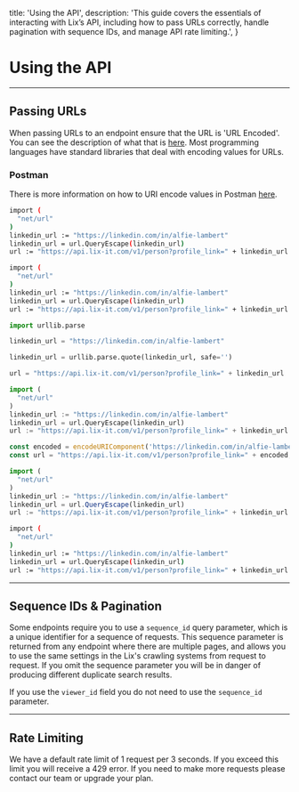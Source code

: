  title: 'Using the API',
  description: 'This guide covers the essentials of interacting with Lix’s API, including how to pass URLs correctly, handle pagination with sequence IDs, and manage API rate limiting.',
}

# Using the API
--- 

<Row>

<Col>

## Passing URLs

When passing URLs to an endpoint ensure that the URL is 'URL Encoded'. You can see the description of what that is [here](https://developer.mozilla.org/en-US/docs/Glossary/percent-encoding). Most programming languages have standard libraries that deal with encoding values for URLs.


### Postman
There is more information on how to URI encode values in Postman [here](https://learning.postman.com/docs/sending-requests/requests/#sending-parameters).


</Col>

  <Col sticky>

<CodeGroup title="Passing URLs">



```bash {{ title: 'Shell' }}
import (
  "net/url"
)
linkedin_url := "https://linkedin.com/in/alfie-lambert"
linkedin_url = url.QueryEscape(linkedin_url)
url := "https://api.lix-it.com/v1/person?profile_link=" + linkedin_url
```


```bash {{ title: 'Ruby' }}
import (
  "net/url"
)
linkedin_url := "https://linkedin.com/in/alfie-lambert"
linkedin_url = url.QueryEscape(linkedin_url)
url := "https://api.lix-it.com/v1/person?profile_link=" + linkedin_url
```




```python
import urllib.parse

linkedin_url = "https://linkedin.com/in/alfie-lambert"

linkedin_url = urllib.parse.quote(linkedin_url, safe='')

url = "https://api.lix-it.com/v1/person?profile_link=" + linkedin_url

import (
  "net/url"
)
linkedin_url := "https://linkedin.com/in/alfie-lambert"
linkedin_url = url.QueryEscape(linkedin_url)
url := "https://api.lix-it.com/v1/person?profile_link=" + linkedin_url
```


```javascript
const encoded = encodeURIComponent('https://linkedin.com/in/alfie-lambert');
const url = "https://api.lix-it.com/v1/person?profile_link=" + encoded;

import (
  "net/url"
)
linkedin_url := "https://linkedin.com/in/alfie-lambert"
linkedin_url = url.QueryEscape(linkedin_url)
url := "https://api.lix-it.com/v1/person?profile_link=" + linkedin_url
```




```bash {{ title: 'Go' }}
import (
  "net/url"
)
linkedin_url := "https://linkedin.com/in/alfie-lambert"
linkedin_url = url.QueryEscape(linkedin_url)
url := "https://api.lix-it.com/v1/person?profile_link=" + linkedin_url
```



</CodeGroup>


</Col>

</Row>

--- 

<Row>

<Col>


## Sequence IDs & Pagination

Some endpoints require you to use a `sequence_id` query parameter, which is a unique identifier for a sequence of requests. This sequence parameter is returned from any endpoint where there are multiple pages, and allows you to use the same settings in the Lix's crawling systems from request to request. If you omit the sequence parameter you will be in danger of producing different duplicate search results.

If you use the `viewer_id` field you do not need to use the `sequence_id` parameter.

</Col>

</Row>

--- 

<Row>

<Col>

## Rate Limiting

We have a default rate limit of 1 request per 3 seconds. If you exceed this limit you will receive a 429 error. If you need to make more requests please contact our team or upgrade your plan.

</Col>

</Row>